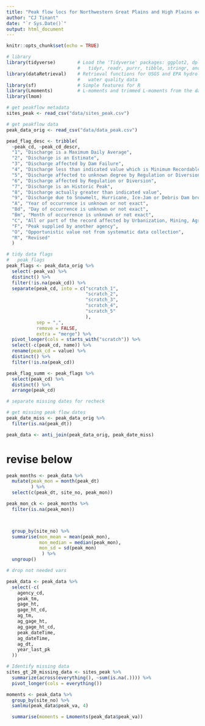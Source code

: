 ```yaml
---
title: "Peak flow locs for Northwestern Great Plains and High Plains ecoregion"
author: "CJ Tinant"
date: "`r Sys.Date()`"
output: html_document
---
```


<!--
PURPOSE: prepare peak flow data for analysis.

METHODS:
This code chunk cleans peak flow data and metadata

DATA DICTIONARY
peak_data_orig -- original peak flow records
peak_date_miss -- peak flow records missing dates
peak_data      -- working peak flow records
peak_flag_summ -- USGS codes for data flags
peak_flags     -- peak flow records with flags
sites_peak     -- peak flow station metadata

-->

```r
knitr::opts_chunk$set(echo = TRUE)

# library
library(tidyverse)        # Load the 'Tidyverse' packages: ggplot2, dplyr, 
                          #   tidyr, readr, purrr, tibble, stringr, and forcats
library(dataRetrieval)    # Retrieval functions for USGS and EPA hydrology and
                          #   water quality data
library(sf)               # Simple features for R
library(Lmoments)         # L-moments and trimmed L-moments from the data
library(lmom)

```

```r

# get peakflow metadata
sites_peak <- read_csv("data/sites_peak.csv")

# get peakflow data
peak_data_orig <- read_csv("data/data_peak.csv")

```

```r

pead_flag_desc <- tribble(
  ~peak_cd, ~peak_cd_descr,
  "1", "Discharge is a Maximum Daily Average",
  "2", "Discharge is an Estimate",
  "3", "Discharge affected by Dam Failure",
  "4", "Discharge less than indicated value which is Minimum Recordable Discharge at this site",
  "5", "Discharge affected to unknown degree by Regulation or Diversion",
  "6", "Discharge affected by Regulation or Diversion",
  "7", "Discharge is an Historic Peak",
  "8", "Discharge actually greater than indicated value",
  "9", "Discharge due to Snowmelt, Hurricane, Ice-Jam or Debris Dam breakup",
  "A", "Year of occurrence is unknown or not exact",
  "Bd", "Day of occurrence is unknown or not exact",
  "Bm", "Month of occurrence is unknown or not exact",
  "C", "All or part of the record affected by Urbanization, Mining, Agricultural changes, Channelization, or other",
  "F", "Peak supplied by another agency",
  "O", "Opportunistic value not from systematic data collection",
  "R", "Revised"
  )

```

```r

# tidy data flags
#   peak_flags    
peak_flags <- peak_data_orig %>%
  select(-peak_va) %>%
  distinct() %>%
  filter(!is.na(peak_cd)) %>%
  separate(peak_cd, into = c("scratch_1",
                             "scratch_2",
                             "scratch_3",
                             "scratch_4",
                             "scratch_5"
                             ),
           sep = ",",
           remove = FALSE,
           extra = "merge") %>%
  pivot_longer(cols = starts_with("scratch")) %>%
  select(-c(peak_cd, name)) %>%
  rename(peak_cd = value) %>%
  distinct() %>%
  filter(!is.na(peak_cd))

peak_flag_summ <- peak_flags %>%
  select(peak_cd) %>%
  distinct() %>%
  arrange(peak_cd)

```

```r

# separate missing dates for recheck

# get missing peak flow dates
peak_date_miss <- peak_data_orig %>%
  filter(is.na(peak_dt))

peak_data <- anti_join(peak_data_orig, peak_date_miss)

```


# revise below
```r

peak_months <- peak_data %>%
  mutate(peak_mon = month(peak_dt)
         ) %>%
  select(c(peak_dt, site_no, peak_mon))

peak_mon_ck <- peak_months %>%
  filter(is.na(peak_mon))



  group_by(site_no) %>%
  summarise(mon_mean = mean(peak_mon),
            mon_median = median(peak_mon),
            mon_sd = sd(peak_mon)
             ) %>%
  ungroup()

```

```r

# drop not needed vars

peak_data <- peak_data %>%
  select(-c(
    agency_cd,
    peak_tm,
    gage_ht,
    gage_ht_cd,
    ag_tm,
    ag_gage_ht,
    ag_gage_ht_cd,
    peak_dateTime,
    ag_dateTime,
    ag_dt,
    year_last_pk
  ))

```

```r

# Identify missing data
sites_gt_20_missing_data <- sites_peak %>%
  summarize(across(everything(), ~sum(is.na(.)))) %>%
  pivot_longer(cols = everything())

```



```r

moments <- peak_data %>%
  group_by(site_no) %>%
  samlmu(peak_data$peak_va, 4)

  summarise(moments = Lmoments(peak_data$peak_va))


```


<!--
# Ecoregion hierarchy
Northwestern Great Plains and High Plains region of the SOUTH CENTRAL SEMI-ARID PRAIRIES of the GREAT PLAINS ecoregion

## Next steps
create an inline unzip
unzip /path/to/your/file.zip -d /path/to/destination/folder

-- need to add ecoreg when joining


* sync personal and group Zotero library for FFA
https://guides.library.oregonstate.edu/c.php?g=359201&p=2426111
https://www.zotero.org/groups/5473862/olc_flood-frequency


## Helpful references:
GIT issues--
[GIT issues](https://dangitgit.com/)

Spatial data issues--
[Intro to spatial data in R](https://www.r4wrds.com/intro/m_intro_mapmaking)
[Overview of Coordinate Reference Systems (CRS) in R](https://www.nceas.ucsb.edu/sites/default/files/2020-04/OverviewCoordinateReferenceSystems.pdf)
[Geocomputation with R](https://r.geocompx.org/)

References:
[dataRetrieval tutorial](https://waterdata.usgs.gov/blog/dataretrieval/)

[USGS watermapper](https://maps.waterdata.usgs.gov/mapper/index.html)
-->






